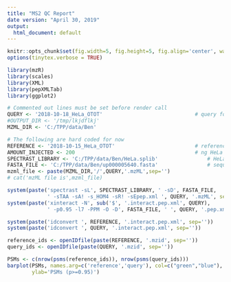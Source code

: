 ```yaml
---
title: "MS2 QC Report"
date version: "April 30, 2019"
output:
  html_document: default
---
```


[//]: # (This sub-report contains metrics related to the performance of the MS2. This includes metrics using the results of a SpectraST search. Metrics include the number of MS2 scans (and average per second), MS2 scan intensity distribution and median, MS2 frequency v retention time, MS2 mass error, fill time (for trap instruments) v. MS2/PSM counts or v. isolation %, and MS2 identifications or features/time unit. The reference used in the following is a typical run of 200 ng HeLa digest against the given LC method.)


```r
knitr::opts_chunk$set(fig.width=5, fig.height=5, fig.align='center', warning=FALSE, message=FALSE, error=TRUE)
options(tinytex.verbose = TRUE)
```


[//]: # (1. Load R packages and specify the search parameters and sequence database)

```r
library(mzR)
library(scales)
library(XML)
library(pepXMLTab)
library(ggplot2)

# Commented out lines must be set before render call
QUERY <- '2018-10-18_HeLa_OTOT'                              # query for QC
#OUTPUT_DIR <- '/tmp/lkjdflkj'
MZML_DIR <- 'C:/TPP/data/Ben'

# The following are hard coded for now
REFERENCE <- '2018-10-15_HeLa_OTOT'                          # reference (could be local)
AMOUNT_INJECTED <- 200                                       # ng HeLa injected (reference)
SPECTRAST_LIBRARY <- 'C:/TPP/data/Ben/HeLa.splib'                # HeLa library
FASTA_FILE <- 'C:/TPP/data/Ben/up000005640.fasta'                # sequence database
mzml_file <- paste(MZML_DIR,'/',QUERY,'.mzML',sep='')
# cat('mzML file is',mzml_file)
```

[//]: # (2. Perform SpectraST search)

[//]: # (Next we run SpectraST and PeptideProphet with the defined parameters on each mzML file separately:) 

```r
system(paste('spectrast -sL', SPECTRAST_LIBRARY, ' -sD', FASTA_FILE,
             ' -sTAA -sA! -s_HOM4 -sR! -sEpep.xml ', QUERY, '.mzML', sep = ''))
system(paste('xinteract -N', sub('$', '.interact.pep.xml', QUERY), 
             ' -p0.95 -l7 -PPM -O -D', FASTA_FILE, ' ', QUERY, '.pep.xml', sep = ''))
```

[//]: # (3. Extract QC values from SpectraST search)

[//]: # (Here we extract the number of estimated correct PSMs:)

```r
system(paste('idconvert ', REFERENCE, '.interact.pep.xml', sep='')) 
system(paste('idconvert ', QUERY, '.interact.pep.xml', sep='')) 

reference_ids <- openIDfile(paste(REFERENCE, '.mzid', sep=''))
query_ids <- openIDfile(paste(QUERY, '.mzid', sep=''))

PSMs <- c(nrow(psms(reference_ids)), nrow(psms(query_ids)))
barplot(PSMs, names.arg=c('reference','query'), col=c("green","blue"),
        ylab='PSMs (p>=0.95)')
```
\begin{center}Figure 2: Number of PSMs from SpectraST library search of reference (green) and query (blue).\end{center}
